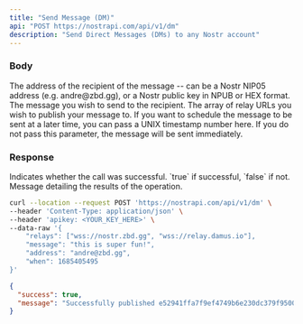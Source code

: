 ```yaml
---
title: "Send Message (DM)"
api: "POST https://nostrapi.com/api/v1/dm"
description: "Send Direct Messages (DMs) to any Nostr account"
---
```


### Body

<ParamField body="address" type="string" >
  The address of the recipient of the message -- can be a Nostr NIP05 address (e.g. andre@zbd.gg), or a Nostr public key in NPUB or HEX format.
</ParamField>

<ParamField body="message" type="string" >
  The message you wish to send to the recipient.
</ParamField>

<ParamField body="relays" type="array" >
  The array of relay URLs you wish to publish your message to.
</ParamField>

<ParamField body="when" type="number" optional="true">
  If you want to schedule the message to be sent at a later time, you can pass a UNIX timestamp number here. If you do not pass this parameter, the message will be sent immediately.
</ParamField>

### Response

<ResponseField name="success" type="boolean">
  Indicates whether the call was successful. `true` if successful, `false` if not.
</ResponseField>

<ResponseField name="message" type="string">
  Message detailing the results of the operation.
</ResponseField>

<RequestExample>

```bash cURL
curl --location --request POST 'https://nostrapi.com/api/v1/dm' \
--header 'Content-Type: application/json' \
--header 'apikey: <YOUR_KEY_HERE>' \
--data-raw '{
    "relays": ["wss://nostr.zbd.gg", "wss://relay.damus.io"],
    "message": "this is super fun!",
    "address": "andre@zbd.gg",
    "when": 1685405495
}'
```

</RequestExample>

<ResponseExample>

```json HTTP 200 - Success
{
  "success": true,
  "message": "Successfully published e52941ffa7f9ef4749b6e230dc379f95003d7ba4840627e7b4931ffc57fc83f7 event."
}
```

</ResponseExample>
